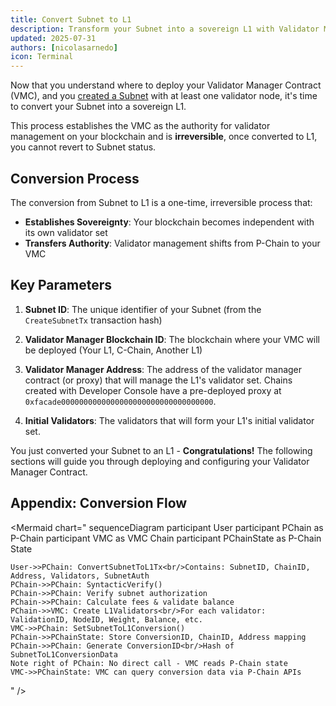 ```yaml
---
title: Convert Subnet to L1
description: Transform your Subnet into a sovereign L1 with Validator Manager contract integration
updated: 2025-07-31
authors: [nicolasarnedo]
icon: Terminal
---
```


Now that you understand where to deploy your Validator Manager Contract (VMC), and you [created a Subnet](/academy/permissioned-l1s/03-create-an-L1/01-create-subnet) with at least one validator node, it's time to convert your Subnet into a sovereign L1. 

This process establishes the VMC as the authority for validator management on your blockchain and is **irreversible**, once converted to L1, you cannot revert to Subnet status.

## Conversion Process

The conversion from Subnet to L1 is a one-time, irreversible process that:

- **Establishes Sovereignty**: Your blockchain becomes independent with its own validator set
- **Transfers Authority**: Validator management shifts from P-Chain to your VMC

## Key Parameters

1. **Subnet ID**: The unique identifier of your Subnet (from the `CreateSubnetTx` transaction hash)

2. **Validator Manager Blockchain ID**: The blockchain where your VMC will be deployed (Your L1, C-Chain, Another L1)

3. **Validator Manager Address**: The address of the validator manager contract (or proxy) that will manage the L1's validator set. Chains created with Developer Console have a pre-deployed proxy at `0xfacade0000000000000000000000000000000000`.

4. **Initial Validators**: The validators that will form your L1's initial validator set.

<ToolboxMdxWrapper walletMode="c-chain">
    <ConvertToL1 />
</ToolboxMdxWrapper>

You just converted your Subnet to an L1  - **Congratulations!** The following sections will guide you through deploying and configuring your Validator Manager Contract.

## Appendix: Conversion Flow

<Mermaid
  chart="
sequenceDiagram
    participant User
    participant PChain as P-Chain
    participant VMC as VMC Chain
    participant PChainState as P-Chain State

    User->>PChain: ConvertSubnetToL1Tx<br/>Contains: SubnetID, ChainID, Address, Validators, SubnetAuth
    PChain->>PChain: SyntacticVerify()
    PChain->>PChain: Verify subnet authorization
    PChain->>PChain: Calculate fees & validate balance
    PChain->>VMC: Create L1Validators<br/>For each validator: ValidationID, NodeID, Weight, Balance, etc.
    VMC->>PChain: SetSubnetToL1Conversion()
    PChain->>PChainState: Store ConversionID, ChainID, Address mapping
    PChain->>PChain: Generate ConversionID<br/>Hash of SubnetToL1ConversionData
    Note right of PChain: No direct call - VMC reads P-Chain state
    VMC->>PChainState: VMC can query conversion data via P-Chain APIs
"
/>

 